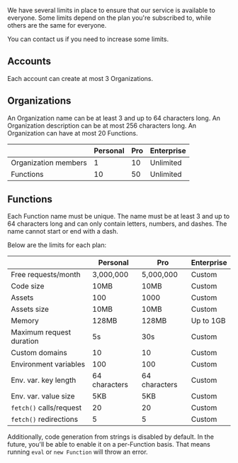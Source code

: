 We have several limits in place to ensure that our service is available to everyone. Some limits depend on the plan you're subscribed to, while others are the same for everyone.

You can contact us if you need to increase some limits.

## Accounts

Each account can create at most 3 Organizations.

## Organizations

An Organization name can be at least 3 and up to 64 characters long. An Organization description can be at most 256 characters long. An Organization can have at most 20 Functions.

|                      | Personal | Pro | Enterprise |
| -------------------- | -------- | --- | ---------- |
| Organization members | 1        | 10  | Unlimited  |
| Functions            | 10       | 50  | Unlimited  |

## Functions

Each Function name must be unique. The name must be at least 3 and up to 64 characters long and can only contain letters, numbers, and dashes. The name cannot start or end with a dash.

Below are the limits for each plan:

|                          | Personal      | Pro           | Enterprise |
| ------------------------ | ------------- | ------------- | ---------- |
| Free requests/month      | 3,000,000     | 5,000,000     | Custom     |
| Code size                | 10MB          | 10MB          | Custom     |
| Assets                   | 100           | 1000          | Custom     |
| Assets size              | 10MB          | 10MB          | Custom     |
| Memory                   | 128MB         | 128MB         | Up to 1GB  |
| Maximum request duration | 5s            | 30s           | Custom     |
| Custom domains           | 10            | 10            | Custom     |
| Environment variables    | 100           | 100           | Custom     |
| Env. var. key length     | 64 characters | 64 characters | Custom     |
| Env. var. value size     | 5KB           | 5KB           | Custom     |
| `fetch()` calls/request  | 20            | 20            | Custom     |
| `fetch()` redirections   | 5             | 5             | Custom     |

Additionally, code generation from strings is disabled by default. In the future, you'll be able to enable it on a per-Function basis. That means running `eval` or `new Function` will throw an error.
